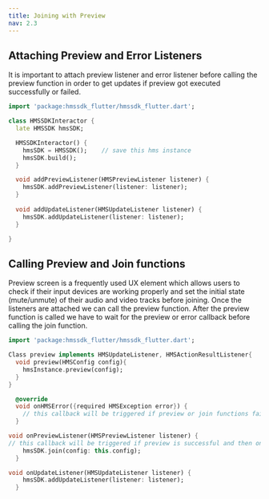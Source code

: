 ```yaml
---
title: Joining with Preview
nav: 2.3
---
```


## Attaching Preview and Error Listeners
It is important to attach preview listener and error listener before calling the preview 
function in order to get updates if preview got executed successfully or failed.

```dart
import 'package:hmssdk_flutter/hmssdk_flutter.dart';

class HMSSDKInteractor {
  late HMSSDK hmsSDK;

  HMSSDKInteractor() {
    hmsSDK = HMSSDK();    // save this hms instance
    hmsSDK.build();       
  } 

  void addPreviewListener(HMSPreviewListener listener) {
    hmsSDK.addPreviewListener(listener: listener);
  }
  
  void addUpdateListener(HMSUpdateListener listener) {
    hmsSDK.addUpdateListener(listener: listener);
  }

}
```

## Calling Preview and Join functions
Preview screen is a frequently used UX element which allows users to check if their input devices are working properly and set the initial state 
(mute/unmute) of their audio and video tracks before joining. Once the listeners are attached we can call the preview function. After the preview 
function is called we have to wait for the preview or error callback before calling the join function.

```dart
import 'package:hmssdk_flutter/hmssdk_flutter.dart';

Class preview implements HMSUpdateListener, HMSActionResultListener{
  void preview(HMSConfig config){
    hmsInstance.preview(config);
  }
}

  @override
  void onHMSError({required HMSException error}) {
    // this callback will be triggered if preview or join functions fails
  }

void onPreviewListener(HMSPreviewListener listener) {
// this callback will be triggered if preview is successful and then only we should call join
    hmsSDK.join(config: this.config);
  }

void onUpdateListener(HMSUpdateListener listener) {
    hmsSDK.addUpdateListener(listener: listener);
  }
```

